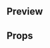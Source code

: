 
<Meta title="Atoms|Credit Card Icon" component={CreditCardIcon} />

## Preview

<Preview>
  <Story name="CreditCardIcon">
    <CreditCardIcon
      cardBrand={select('type', ['visa', 'mastercard', 'amex'], 'default')}
      hasMargin={boolean('Has Margin', false)}
      hideBorder={boolean('Hide Border', false)}
    />
  </Story>
</Preview>

## Props

<Props of={CreditCardIcon} />
